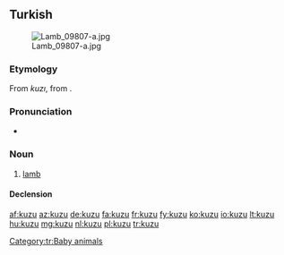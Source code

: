 ==Turkish==
[[File:Lamb_09807-a.jpg|thumb]]

===Etymology===
From {{etyl|otk|tr}} ''kuzı'', from {{proto|Turkic|kuŕi||Koŕɨ|lamb|lang=tr}}.

===Pronunciation===
* {{IPA|[kuzu]|lang=tr}}

===Noun===
{{tr-noun|yu|lar}}

# [[lamb]]

====Declension====
{{tr-noun-v|u|poss=+|pred=+}}

[[Category:tr:Baby animals]]

[[af:kuzu]]
[[az:kuzu]]
[[de:kuzu]]
[[fa:kuzu]]
[[fr:kuzu]]
[[fy:kuzu]]
[[ko:kuzu]]
[[io:kuzu]]
[[lt:kuzu]]
[[hu:kuzu]]
[[mg:kuzu]]
[[nl:kuzu]]
[[pl:kuzu]]
[[tr:kuzu]]